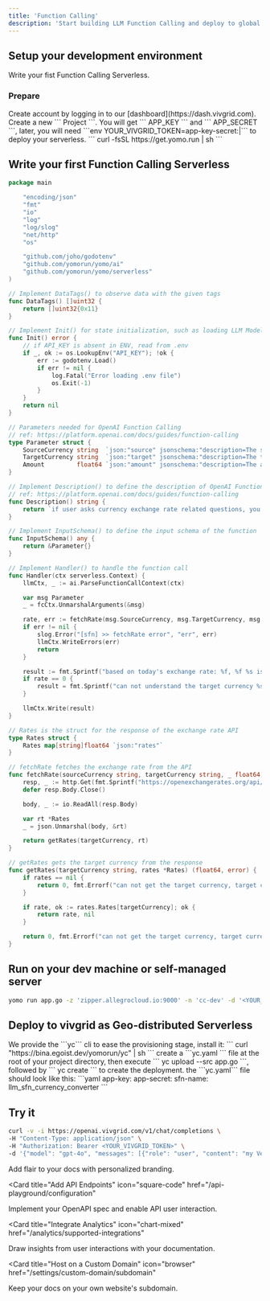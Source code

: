 ```yaml
---
title: 'Function Calling'
description: 'Start building LLM Function Calling and deploy to global in under 5 minutes'
---
```


## Setup your development environment

Write your fist Function Calling Serverless.

### Prepare

<AccordionGroup>
  <Accordion icon="rectangle-terminal" title="Create account on vivgrid">
    Create account by logging in to our [dashboard](https://dash.vivgrid.com).
    Create a new ``` Project ```. You will get ``` APP_KEY ``` and ``` APP_SECRET ```, 
		later, you will need ```env YOUR_VIVGRID_TOKEN=app-key-secret:<APP_KEY>|<APP_SECRET>``` to deploy your serverless.
  </Accordion>
  <Accordion icon="github" title="Install the Stateful Serverless Framework: YoMo">
    ``` curl -fsSL https://get.yomo.run | sh ```
  </Accordion>
</AccordionGroup>

## Write your first Function Calling Serverless

```go app.go
package main

	"encoding/json"
	"fmt"
	"io"
	"log"
	"log/slog"
	"net/http"
	"os"

	"github.com/joho/godotenv"
	"github.com/yomorun/yomo/ai"
	"github.com/yomorun/yomo/serverless"
)

// Implement DataTags() to observe data with the given tags
func DataTags() []uint32 {
	return []uint32{0x11}
}

// Implement Init() for state initialization, such as loading LLM Model to GPU memory.
func Init() error {
	// if API_KEY is absent in ENV, read from .env
	if _, ok := os.LookupEnv("API_KEY"); !ok {
		err := godotenv.Load()
		if err != nil {
			log.Fatal("Error loading .env file")
			os.Exit(-1)
		}
	}
	return nil
}

// Parameters needed for OpenAI Function Calling
// ref: https://platform.openai.com/docs/guides/function-calling
type Parameter struct {
	SourceCurrency string  `json:"source" jsonschema:"description=The source currency to be queried in 3-letter ISO 4217 format"`
	TargetCurrency string  `json:"target" jsonschema:"description=The target currency to be queried in 3-letter ISO 4217 format"`
	Amount         float64 `json:"amount" jsonschema:"description=The amount of the currency to be converted to the target currency"`
}

// Implement Description() to define the description of OpenAI Function Calling
// ref: https://platform.openai.com/docs/guides/function-calling
func Description() string {
	return `if user asks currency exchange rate related questions, you should call this function. But if the source currency is other than USD (US Dollar), you should ignore calling tools.`
}

// Implement InputSchema() to define the input schema of the function
func InputSchema() any {
	return &Parameter{}
}

// Implement Handler() to handle the function call
func Handler(ctx serverless.Context) {
	llmCtx, _ := ai.ParseFunctionCallContext(ctx)

	var msg Parameter
	_ = fcCtx.UnmarshalArguments(&msg)

	rate, err := fetchRate(msg.SourceCurrency, msg.TargetCurrency, msg.Amount)
	if err != nil {
		slog.Error("[sfn] >> fetchRate error", "err", err)
		llmCtx.WriteErrors(err)
		return
	}

	result := fmt.Sprintf("based on today's exchange rate: %f, %f %s is equivalent to approximately %f %s", rate, msg.Amount, msg.SourceCurrency, msg.Amount*rate, msg.TargetCurrency)
	if rate == 0 {
		result = fmt.Sprintf("can not understand the target currency %s", msg.TargetCurrency)
	}

	llmCtx.Write(result)
}

// Rates is the struct for the response of the exchange rate API
type Rates struct {
	Rates map[string]float64 `json:"rates"`
}

// fetchRate fetches the exchange rate from the API
func fetchRate(sourceCurrency string, targetCurrency string, _ float64) (float64, error) {
	resp, _ := http.Get(fmt.Sprintf("https://openexchangerates.org/api/latest.json?app_id=%s&base=%s&symbols=%s", os.Getenv("API_KEY"), sourceCurrency, targetCurrency))
	defer resp.Body.Close()

	body, _ := io.ReadAll(resp.Body)

	var rt *Rates
	_ = json.Unmarshal(body, &rt)

	return getRates(targetCurrency, rt)
}

// getRates gets the target currency from the response
func getRates(targetCurrency string, rates *Rates) (float64, error) {
	if rates == nil {
		return 0, fmt.Errorf("can not get the target currency, target currency is %s", targetCurrency)
	}

	if rate, ok := rates.Rates[targetCurrency]; ok {
		return rate, nil
	}

	return 0, fmt.Errorf("can not get the target currency, target currency is %s", targetCurrency)
}
```

## Run on your dev machine or self-managed server

```sh
yomo run app.go -z 'zipper.allegrocloud.io:9000' -n 'cc-dev' -d '<YOUR_VIVGRID_TOKEN>'
```

## Deploy to vivgrid as Geo-distributed Serverless

<AccordionGroup>
  <Accordion icon="message-bot" title="Install the cli">
    We provide the ```yc``` cli to ease the provisioning stage, install it:
    ``` curl "https://bina.egoist.dev/yomorun/yc" | sh ```
  </Accordion>
  <Accordion icon="rocket" title="Deploy your serverless to all regions">
  create a ```yc.yaml ``` file at the root of your project directory, then execute 
    ``` yc upload --src app.go ```, followed by ``` yc create ``` to create the deployment.
		the ```yc.yaml``` file should look like this:
		```yaml
		app-key: <APP_KEY>
		app-secret: <APP_SECRET>
		sfn-name: llm_sfn_currency_converter
		```
  </Accordion>
</AccordionGroup>

## Try it

```sh
curl -v -i https://openai.vivgrid.com/v1/chat/completions \
-H "Content-Type: application/json" \
-H "Authorization: Bearer <YOUR_VIVGRID_TOKEN>" \
-d '{"model": "gpt-4o", "messages": [{"role": "user", "content": "my Vercel pg database service cost $0.1 per hour, how much will I pay in JPY every month?"}], "stream": true}'
```

<CardGroup>

<Card title="Style Your Docs" icon="paintbrush" href="/settings/global">
  Add flair to your docs with personalized branding.
</Card>

<Card
  title="Add API Endpoints"
  icon="square-code"
  href="/api-playground/configuration"
>
  Implement your OpenAPI spec and enable API user interaction.
</Card>

<Card
  title="Integrate Analytics"
  icon="chart-mixed"
  href="/analytics/supported-integrations"
>
  Draw insights from user interactions with your documentation.
</Card>

<Card
  title="Host on a Custom Domain"
  icon="browser"
  href="/settings/custom-domain/subdomain"
>
  Keep your docs on your own website's subdomain.
</Card>

</CardGroup>
